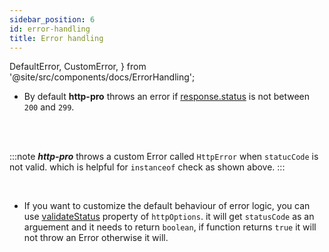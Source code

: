 ```yaml
---
sidebar_position: 6
id: error-handling
title: Error handling
---
```


  DefaultError,
  CustomError,
} from '@site/src/components/docs/ErrorHandling';

- By default **http-pro** throws an error if [response.status](https://developer.mozilla.org/en-US/docs/Web/API/Response/status) is not between `200` and `299`.

<DefaultError />
<br />
<br />

:::note
**_http-pro_** throws a custom Error called `HttpError` when `statucCode` is not valid. which is helpful for `instanceof` check as shown above.
:::

<br />

- If you want to customize the default behaviour of error logic, you can use [validateStatus](../API/HttpOptions#validatestatus) property of `httpOptions`. it will get `statusCode` as an arguement and it needs to return `boolean`, if function returns `true` it will not throw an Error otherwise it will.

<CustomError />

